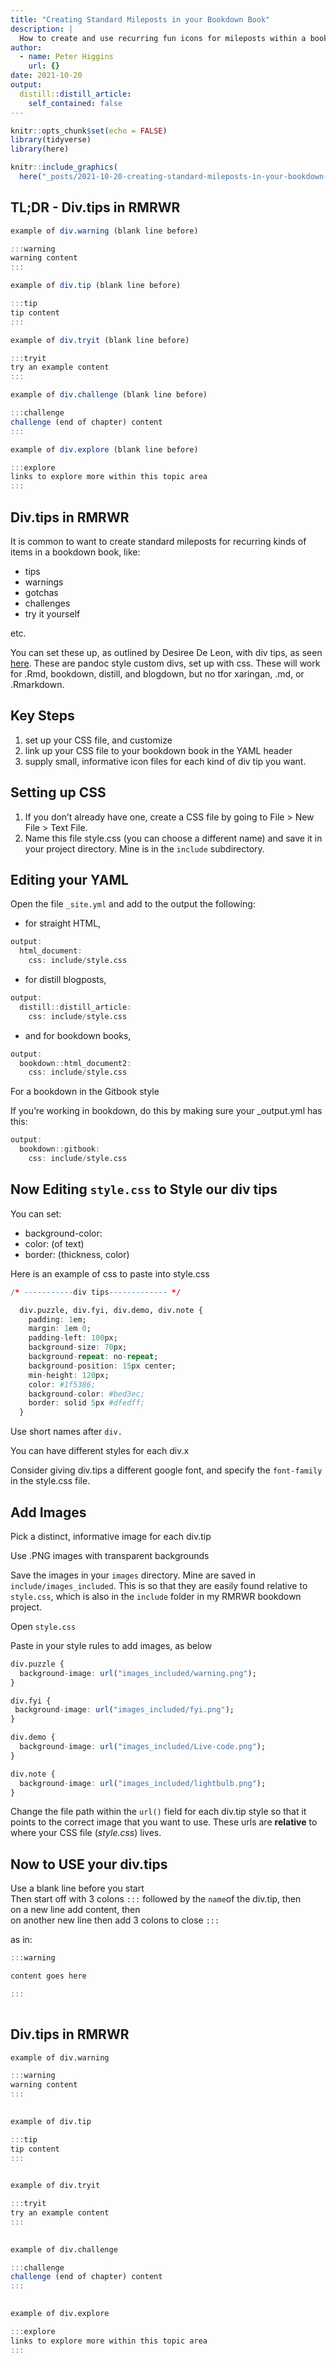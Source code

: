 ```yaml
---
title: "Creating Standard Mileposts in your Bookdown Book"
description: |
  How to create and use recurring fun icons for mileposts within a bookdown book, as inspired by the work of Desiree De Leon.
author:
  - name: Peter Higgins
    url: {}
date: 2021-10-20
output:
  distill::distill_article:
    self_contained: false
---
```



```r
knitr::opts_chunk$set(echo = FALSE)
library(tidyverse)
library(here)
```

```r
knitr::include_graphics(
  here("_posts/2021-10-20-creating-standard-mileposts-in-your-bookdown-book/milepost.png"))
```

## TL;DR - Div.tips in RMRWR

``` r
example of div.warning (blank line before)

:::warning
warning content 
:::
```

``` r
example of div.tip (blank line before)

:::tip
tip content 
:::
```

``` r
example of div.tryit (blank line before)

:::tryit
try an example content 
:::
```

``` r
example of div.challenge (blank line before)

:::challenge
challenge (end of chapter) content 
:::
```

``` r
example of div.explore (blank line before)

:::explore
links to explore more within this topic area
:::
```

## Div.tips in RMRWR

It is common to want to create standard mileposts for recurring kinds of items in a bookdown book, like:

- tips
- warnings
- gotchas
- challenges
- try it yourself

etc.

You can set these up, as outlined by Desiree De Leon, with div tips, as seen [here](https://desiree.rbind.io/post/2019/making-tip-boxes-with-bookdown-and-rmarkdown/). These are pandoc style custom divs, set up with css. These will work for .Rmd, bookdown, distill, and blogdown, but no tfor xaringan, .md, or .Rmarkdown. 


## Key Steps
1. set up your CSS file, and customize
2. link up your CSS file to your bookdown book in the YAML header
3. supply small, informative icon files for each kind of div tip you want.

## Setting up CSS
1. If you don’t already have one, create a CSS file by going to File > New File > Text File.
2. Name this file style.css (you can choose a different name) and save it in your project directory. Mine is in the `include` subdirectory.

## Editing your YAML

Open the file `_site.yml` and add to the output the following:

- for straight HTML, 

``` r
output: 
  html_document: 
    css: include/style.css 
```

- for distill blogposts, 

``` r
output: 
  distill::distill_article:
    css: include/style.css
```

- and for bookdown books, 

``` r
output: 
  bookdown::html_document2:
    css: include/style.css 
```

For a bookdown in the Gitbook style

If you’re working in bookdown, do this by making sure your _output.yml has this:

``` r
output: 
  bookdown::gitbook:
    css: include/style.css
```

## Now Editing `style.css` to Style our div tips
You can set:

- background-color:
- color: (of text)
- border: (thickness, color)

Here is an example of css to paste into style.css

``` r
/* -----------div tips------------- */

  div.puzzle, div.fyi, div.demo, div.note {
    padding: 1em;
    margin: 1em 0;
    padding-left: 100px;
    background-size: 70px;
    background-repeat: no-repeat;
    background-position: 15px center;
    min-height: 120px;
    color: #1f5386;
    background-color: #bed3ec;
    border: solid 5px #dfedff;
  }
```

Use short names after `div.`

You can have different styles for each div.x

Consider giving div.tips a different google font, and specify the `font-family` in the style.css file.

## Add Images

Pick a distinct, informative image for each div.tip

Use .PNG images with transparent backgrounds

Save the images in your `images` directory. Mine are saved in
`include/images_included`. This is so that they are easily found relative to `style.css`, which is also in the `include` folder in my RMRWR bookdown project.

Open  `style.css`

Paste in your style rules to add images, as below

``` r
div.puzzle {
  background-image: url("images_included/warning.png");
}

div.fyi {
 background-image: url("images_included/fyi.png");
}

div.demo {
  background-image: url("images_included/Live-code.png");
}

div.note {
  background-image: url("images_included/lightbulb.png");
}
```

Change the file path within the `url()` field for each div.tip style so that it points to the correct image that you want to use. These urls are **relative** to where your CSS file (_style.css_) lives.

## Now to USE your div.tips

Use a blank line before you start <br>
Then start off with 3 colons `:::` followed by the `name`of the div.tip, then <br> on a new line add content, then <br> on another new line then add 3 colons to close
`:::`

as in:

``` r

:::warning

content goes here

:::
  
```

## Div.tips in RMRWR

``` r
example of div.warning

:::warning
warning content 
:::
  
```

``` r
example of div.tip

:::tip
tip content 
:::
  
```

``` r
example of div.tryit

:::tryit
try an example content 
:::
  
```

``` r
example of div.challenge

:::challenge
challenge (end of chapter) content 
:::
  
```

``` r
example of div.explore

:::explore
links to explore more within this topic area
:::
  
```